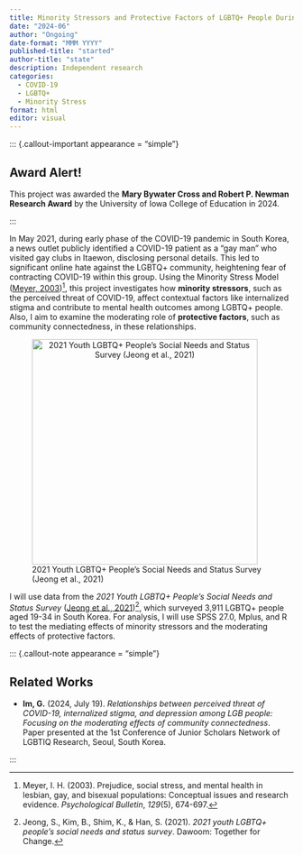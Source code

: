 ```yaml
---
title: Minority Stressors and Protective Factors of LGBTQ+ People During COVID-19 Pandemic
date: "2024-06"
author: "Ongoing"
date-format: "MMM YYYY"
published-title: "started"
author-title: "state"
description: Independent research
categories: 
  - COVID-19
  - LGBTQ+
  - Minority Stress
format: html
editor: visual
---
```


::: {.callout-important appearance = "simple"}

## Award Alert!

This project was awarded the **Mary Bywater Cross and Robert P. Newman Research Award** by the University of Iowa College of Education in 2024.

:::

In May 2021, during early phase of the COVID-19 pandemic in South Korea, a news outlet publicly identified a COVID-19 patient as a "gay man" who visited gay clubs in Itaewon, disclosing personal details. This led to significant online hate against the LGBTQ+ community, heightening fear of contracting COVID-19 within this group. Using the Minority Stress Model ([Meyer, 2003](https://pmc.ncbi.nlm.nih.gov/articles/PMC2072932/))[^1], this project investigates how **minority stressors**, such as the perceived threat of COVID-19, affect contextual factors like internalized stigma and contribute to mental health outcomes among LGBTQ+ people. Also, I aim to examine the moderating role of **protective factors**, such as community connectedness, in these relationships.

[^1]: Meyer, I. H. (2003). Prejudice, social stress, and mental health in lesbian, gay, and bisexual populations: Conceptual issues and research evidence. *Psychological Bulletin*, *129*(5), 674-697.

![2021 Youth LGBTQ+ People's Social Needs and Status Survey (Jeong et al., 2021)](dawoom.png){style="text-align: center" fig-align="center" width="400"}

I will use data from the *2021 Youth LGBTQ+ People's Social Needs and Status Survey* ([Jeong et al., 2021](https://www.dawoom-t4c.org/397d4ebb-6ad4-4525-9b71-9706f13a5e8b))[^2], which surveyed 3,911 LGBTQ+ people aged 19-34 in South Korea. For analysis, I will use SPSS 27.0, Mplus, and R to test the mediating effects of minority stressors and the moderating effects of protective factors.

[^2]: Jeong, S., Kim, B., Shim, K., & Han, S. (2021). *2021 youth LGBTQ+ people's social needs and status survey*. Dawoom: Together for Change.

::: {.callout-note appearance = "simple"}

## Related Works

-   **Im, G.** (2024, July 19). *Relationships between perceived threat of COVID-19, internalized stigma, and depression among LGB people: Focusing on the moderating effects of community connectedness*. Paper presented at the 1st Conference of Junior Scholars Network of LGBTIQ Research, Seoul, South Korea.

:::
